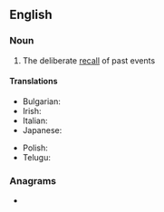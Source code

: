 ==English==

===Noun===
{{en-noun}}

# The deliberate [[recall]] of past events

====Translations====
{{trans-top|the deliberate recall of past events}}
* Bulgarian: {{t+|bg|ретроспекция|f}}
* Irish: {{t|ga|aisbhreathnú|m}}
* Italian: {{t|it|retrospezione|f}}
* Japanese: {{t|ja|懐古|tr=かいこ, kaiko|sc=Jpan}}
{{trans-mid}}
* Polish: {{t|pl|retrospekcja|f}}
* Telugu: {{t+|te|సింహావలోకనము|sc=Telu}}
{{trans-bottom}}

===Anagrams===
* {{anagrams|en|a=ceeinooprrstt|interoceptors}}